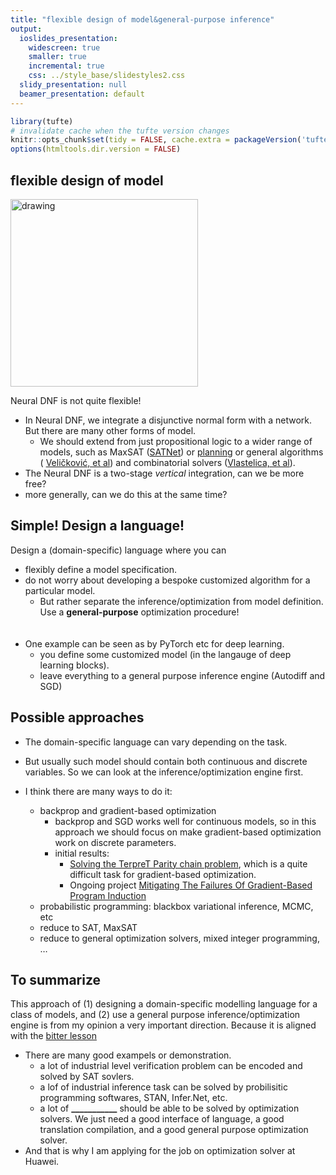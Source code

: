 ```yaml
---
title: "flexible design of model&general-purpose inference"
output:
  ioslides_presentation:
    widescreen: true
    smaller: true
    incremental: true
    css: ../style_base/slidestyles2.css
  slidy_presentation: null
  beamer_presentation: default
---
```


```r
library(tufte)
# invalidate cache when the tufte version changes
knitr::opts_chunk$set(tidy = FALSE, cache.extra = packageVersion('tufte'))
options(htmltools.dir.version = FALSE)
```

## flexible design of model
<div class="columns-2">
<img src="./assets/two_stage.png" alt="drawing" width="300px"/>


Neural DNF is not quite flexible!

- In Neural DNF, we integrate a disjunctive normal form with a network. But there are many other forms of model.
  - We should extend from just propositional logic to a wider range of models, such as  MaxSAT ([SATNet](https://arxiv.org/abs/1905.12149)) or [planning](https://arxiv.org/abs/2009.07476) or general algorithms ( [Veličković, et al](https://arxiv.org/abs/2105.02761)) and combinatorial solvers ([Vlastelica, et al](https://arxiv.org/abs/1912.02175)).
- The Neural DNF is a two-stage *vertical* integration, can we be more free?
- more generally, can we do this at the same time?
</div>

## Simple! Design a language!

Design a (domain-specific) language where you can

- flexibly define a model specification. 
- do not worry about developing a bespoke customized algorithm for a particular model. 
  - But rather separate the inference/optimization from model definition. Use a **general-purpose** optimization procedure!
<br><br><br>
- One example can be seen as by PyTorch etc for deep learning.
  - you define some customized model (in the langauge of deep learning blocks).
  - leave everything to a general purpose inference engine (Autodiff and SGD)

## Possible approaches

* The domain-specific language can vary depending on the task.

* But usually such model should contain both continuous and discrete variables. So we can look at the inference/optimization engine first.

* I think there are many ways to do it:
  - backprop and gradient-based optimization
    - backprop and SGD works well for continuous models, so in this approach we should focus on make gradient-based optimization work on discrete parameters.
    - initial results:
      - [Solving the TerpreT Parity chain problem](https://luxxxlucy.github.io/projects/2020_terpret/terpret.html), which is a quite difficult task for gradient-based optimization. 
      - Ongoing project [Mitigating The Failures Of Gradient-Based Program Induction](https://luxxxlucy.github.io/projects/2021_terpret/index.html)
  - probabilistic programming: blackbox variational inference, MCMC, etc
  - reduce to SAT, MaxSAT 
  - reduce to general optimization solvers, mixed integer programming, ...

## To summarize

This approach of (1) designing a domain-specific modelling language for a class of models, and (2) use a general purpose inference/optimization engine is from my opinion a very important direction. Because it is aligned with the [bitter lesson](http://www.incompleteideas.net/IncIdeas/BitterLesson.html)

- There are many good exampels or demonstration.
  - a lot of industrial level verification problem can be encoded and solved by SAT sovlers.
  - a lof of industrial inference task can be solved by probilisitic programming softwares, STAN, Infer.Net, etc.
  - a lot of **___________** should be able to be solved by optimization solvers. We just need a good interface of language, a good translation compilation, and a good general purpose optimization solver.
  
- And that is why I am applying for the job on optimization solver at Huawei.

